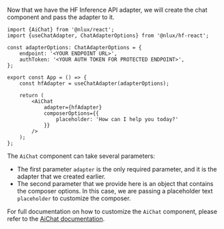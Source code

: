 Now that we have the HF Inference API adapter, we will create the chat component and pass the adapter to it.

```tsx
import {AiChat} from '@nlux/react';
import {useChatAdapter, ChatAdapterOptions} from '@nlux/hf-react';

const adapterOptions: ChatAdapterOptions = {
    endpoint: '<YOUR ENDPOINT URL>',
    authToken: '<YOUR AUTH TOKEN FOR PROTECTED ENDPOINT>',
};

export const App = () => {
    const hfAdapter = useChatAdapter(adapterOptions);

    return (
        <AiChat
            adapter={hfAdapter}
            composerOptions={{
                placeholder: 'How can I help you today?'
            }}
        />
    );
};
```

The `AiChat` component can take several parameters:

* The first parameter `adapter` is the only required parameter, and it is the adapter that we created earlier.
* The second parameter that we provide here is an object that contains the composer options. In this case, we are
passing a placeholder text `placeholder` to customize the composer.

For full documentation on how to customize the `AiChat` component, please refer to the [AiChat documentation](/api/ui/ai-chat).
